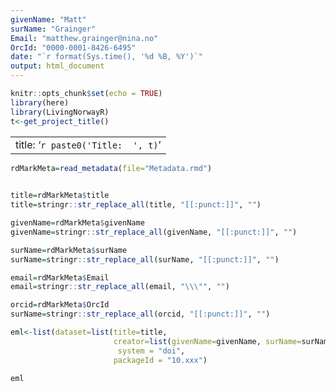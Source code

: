 ```yaml
---
givenName: "Matt"
surName: "Grainger"
Email: "matthew.grainger@nina.no"
OrcId: "0000-0001-8426-6495"
date: "`r format(Sys.time(), '%d %B, %Y')`"
output: html_document
---
```


```r
knitr::opts_chunk$set(echo = TRUE)
library(here)
library(LivingNorwayR)
t<-get_project_title()
```

---
title: '`r paste0('Title:  ', t)`'
---


```r
rdMarkMeta=read_metadata(file="Metadata.rmd")
  
```


```r
title=rdMarkMeta$title
title=stringr::str_replace_all(title, "[[:punct:]]", "")

givenName=rdMarkMeta$givenName
givenName=stringr::str_replace_all(givenName, "[[:punct:]]", "")

surName=rdMarkMeta$surName
surName=stringr::str_replace_all(surName, "[[:punct:]]", "")

email=rdMarkMeta$Email
email=stringr::str_replace_all(email, "\\\"", "")

orcid=rdMarkMeta$OrcId
surName=stringr::str_replace_all(orcid, "[[:punct:]]", "")

```


```r

eml<-list(dataset=list(title=title,
                       creator=list(givenName=givenName, surName=surName, electronicMailAddress=email, userID=orcid)),
                        system = "doi",
                       packageId = "10.xxx")

eml
```

